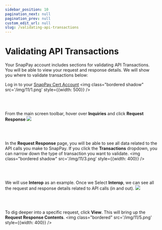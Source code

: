 ```yaml
---
sidebar_position: 10
pagination_next: null
pagination_prev: null
custom_edit_url: null
slug: /validating-api-transactions
---
```


# Validating API Transactions

Your SnapPay account includes sections for validating API Transactions. You will be able to view your request and response details. We will show you where to validate transactions below:

Log in to your [SnapPay Cert Account](https://snappaydirect-cert.fiserv.com/)
<img class="bordered shadow" src='/img/11/1.png' style={{width: 500}} />

<br /><br />

From the main screen toolbar, hover over **Inquiries** and click **Request Response**
<img class="bordered shadow" src='/img/11/2.png' />

<br /><br />

In the **Request Response** page, you will be able to see all data related to the API calls you make to SnapPay. If you click the **Transactions** dropdown, you can narrow down the type of transaction you want to validate.
<img class="bordered shadow" src='/img/11/3.png'  style={{width: 400}} />

<br /><br />

We will use **Interop** as an example.
Once we Select **Interop**, we can see all the request and response details related to API calls (in and out).
<img class="bordered shadow" src='/img/11/4.png' />


<br /><br />

To dig deeper into a specific request, click **View**. This will bring up the **Request Response Contents**.
<img class="bordered" src='/img/11/5.png'  style={{width: 400}} />
